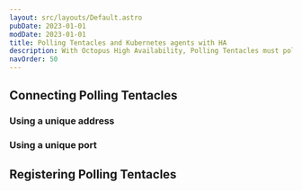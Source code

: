```yaml
---
layout: src/layouts/Default.astro
pubDate: 2023-01-01
modDate: 2023-01-01
title: Polling Tentacles and Kubernetes agents with HA
description: With Octopus High Availability, Polling Tentacles must poll all of the Octopus Server nodes in your configuration.
navOrder: 50
---
```


<PollingTentaclesAndHA />

## Connecting Polling Tentacles

<PollingTentaclesAndHAConnecting />

### Using a unique address

<PollingTentaclesConnectionSamePort />

### Using a unique port

<PollingTentaclesConnectionDifferentPort />

## Registering Polling Tentacles

<PollingTentaclesAndHARegistering />